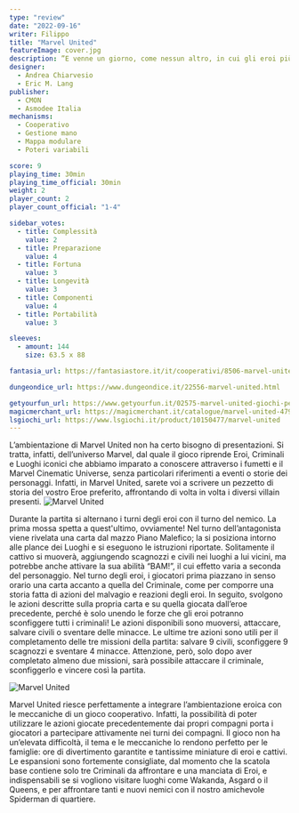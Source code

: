 ```yaml
---
type: "review"
date: "2022-09-16"
writer: Filippo
title: "Marvel United"
featureImage: cover.jpg
description: ”E venne un giorno, come nessun altro, in cui gli eroi più potenti della Terra si unirono contro una minaccia comune."
designer:
  - Andrea Chiarvesio
  - Eric M. Lang
publisher:
  - CMON
  - Asmodee Italia
mechanisms:
  - Cooperativo
  - Gestione mano
  - Mappa modulare
  - Poteri variabili

score: 9
playing_time: 30min
playing_time_official: 30min
weight: 2
player_count: 2
player_count_official: "1-4"

sidebar_votes:
  - title: Complessità
    value: 2
  - title: Preparazione
    value: 4
  - title: Fortuna
    value: 3
  - title: Longevità
    value: 3
  - title: Componenti
    value: 4
  - title: Portabilità
    value: 3

sleeves:
  - amount: 144
    size: 63.5 x 88

fantasia_url: https://fantasiastore.it/it/cooperativi/8506-marvel-united.html

dungeondice_url: https://www.dungeondice.it/22556-marvel-united.html

getyourfun_url: https://www.getyourfun.it/02575-marvel-united-giochi-per-famiglia.html
magicmerchant_url: https://magicmerchant.it/catalogue/marvel-united-47986/
lsgiochi_url: https://www.lsgiochi.it/product/10150477/marvel-united
---
```


<Setting>
L’ambientazione di Marvel United non ha certo bisogno di presentazioni. Si tratta, infatti, dell’universo Marvel, dal quale il gioco riprende Eroi, Criminali e Luoghi iconici che abbiamo imparato a conoscere attraverso i fumetti e il Marvel Cinematic Universe, senza particolari riferimenti a eventi o storie dei personaggi. Infatti, in Marvel United, sarete voi a scrivere un pezzetto di storia del vostro Eroe preferito, affrontando di volta in volta i diversi villain presenti.

</Setting>

<img src="./game1.jpg" alt="Marvel United" />

<Rules>

Durante la partita si alternano i turni degli eroi con il turno del nemico. La prima mossa spetta a quest'ultimo, ovviamente!
Nel turno dell’antagonista viene rivelata una carta dal mazzo Piano Malefico; la si posiziona intorno alle plance dei Luoghi e si eseguono le istruzioni riportate. Solitamente il cattivo si muoverà, aggiungendo scagnozzi e civili nei luoghi a lui vicini, ma potrebbe anche attivare la sua abilità “BAM!”, il cui effetto varia a seconda del personaggio.
Nel turno degli eroi, i giocatori prima piazzano in senso orario una carta accanto a quella del Criminale, come per comporre una storia fatta di azioni del malvagio e reazioni degli eroi. In seguito, svolgono le azioni descritte sulla propria carta e su quella giocata dall’eroe precedente, perché è solo unendo le forze che gli eroi potranno sconfiggere tutti i criminali!
Le azioni disponibili sono muoversi, attaccare, salvare civili o sventare delle minacce. Le ultime tre azioni sono utili per il completamento delle tre missioni della partita: salvare 9 civili, sconfiggere 9 scagnozzi e sventare 4 minacce. Attenzione, però, solo dopo aver completato almeno due missioni, sarà possibile attaccare il criminale, sconfiggerlo e vincere così la partita.

</Rules>

<img src="./game2.jpg" alt="Marvel United" />

<Feedback>

Marvel United riesce perfettamente a integrare l’ambientazione eroica con le meccaniche di un gioco <Link to='/mechanisms/cooperativo/'>cooperativo</Link>. Infatti, la possibilità di poter utilizzare le azioni giocate precedentemente dai propri compagni porta i giocatori a partecipare attivamente nei turni dei compagni.
Il gioco non ha un’elevata difficoltà, il tema e le meccaniche lo rendono perfetto per le famiglie: ore di divertimento garantite e tantissime miniature di eroi e cattivi. Le espansioni sono fortemente consigliate, dal momento che la scatola base contiene solo tre Criminali da affrontare e una manciata di Eroi, e indispensabili se si vogliono visitare luoghi come Wakanda, Asgard o il Queens, e per affrontare tanti e nuovi nemici con il nostro amichevole Spiderman di quartiere.

</Feedback>

<Instagram id="CikKE_JDivF" />
